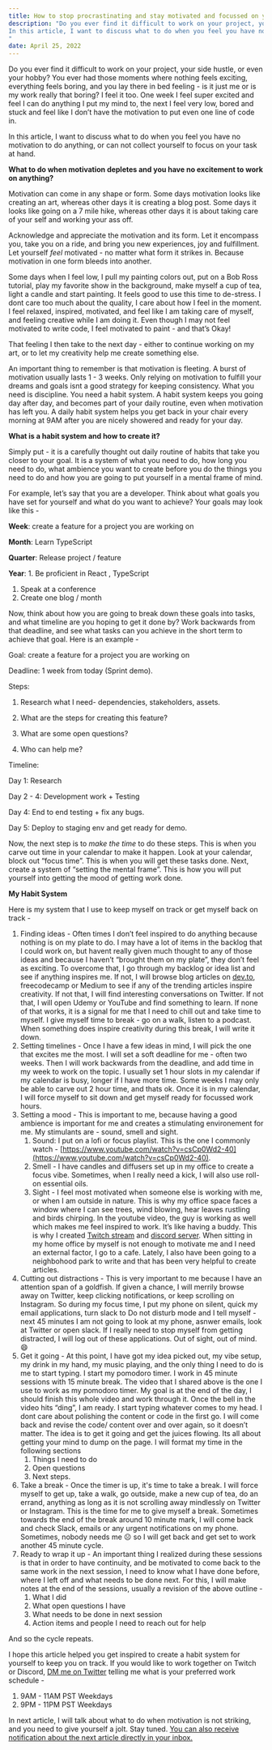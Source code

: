 ```yaml
---
title: How to stop procrastinating and stay motivated and focussed on your work. 
description: "Do you ever find it difficult to work on your project, your side hustle, or even your hobby? You ever had those moments where nothing feels exciting, everything feels boring, and you lay there in bed feeling - is it just me or is my work really that boring?  I feel it too. One week I feel super excited and feel I can do anything I put my mind to, the next I feel very low, bored and stuck and feel like I do not have the motivation to put even one line of code in. 
In this article, I want to discuss what to do when you feel you have no motivation to do anything, or can not collect yourself to focus on your task at hand. 
"
date: April 25, 2022
---
```


Do you ever find it difficult to work on your project, your side hustle, or even your hobby? You ever had those moments where nothing feels exciting, everything feels boring, and you lay there in bed feeling - is it just me or is my work really that boring? I feel it too. One week I feel super excited and feel I can do anything I put my mind to, the next I feel very low, bored and stuck and feel like I don’t have the motivation to put even one line of code in.

In this article, I want to discuss what to do when you feel you have no motivation to do anything, or can not collect yourself to focus on your task at hand.

**What to do when motivation depletes and you have no excitement to work on anything?**

Motivation can come in any shape or form. Some days motivation looks like creating an art, whereas other days it is creating a blog post. Some days it looks like going on a 7 mile hike, whereas other days it is about taking care of your self and working your ass off.

Acknowledge and appreciate the motivation and its form. Let it encompass you, take you on a ride, and bring you new experiences, joy and fulfillment. Let yourself _feel_ motivated - no matter what form it strikes in. Because motivation in one form bleeds into another.

Some days when I feel low, I pull my painting colors out, put on a Bob Ross tutorial, play my favorite show in the background, make myself a cup of tea, light a candle and start painting. It feels good to use this time to de-stress. I dont care too much about the quality, I care about how I feel in the moment. I feel relaxed, inspired, motivated, and feel like I am taking care of myself, and feeling creative while I am doing it. Even though I may not feel motivated to write code, I feel motivated to paint - and that’s Okay!

That feeling I then take to the next day - either to continue working on my art, or to let my creativity help me create something else.

An important thing to remember is that motivation is fleeting. A burst of motivation usually lasts 1 - 3 weeks. Only relying on motivation to fulfill your dreams and goals isnt a good strategy for keeping consistency. What you need is discipline. You need a habit system. A habit system keeps you going day after day, and becomes part of your daily routine, even when motivation has left you. A daily habit system helps you get back in your chair every morning at 9AM after you are nicely showered and ready for your day.

**What is a habit system and how to create it?**

Simply put - it is a carefully thought out daily routine of habits that take you closer to your goal. It is a system of what you need to do, how long you need to do, what ambience you want to create before you do the things you need to do and how you are going to put yourself in a mental frame of mind.

For example, let’s say that you are a developer. Think about what goals you have set for yourself and what do you want to achieve? Your goals may look like this -

**Week**: create a feature for a project you are working on

**Month**: Learn TypeScript

**Quarter**: Release project / feature

**Year**: 1. Be proficient in React , TypeScript

1. Speak at a conference
2. Create one blog / month

Now, think about how you are going to break down these goals into tasks, and what timeline are you hoping to get it done by? Work backwards from that deadline, and see what tasks can you achieve in the short term to achieve that goal. Here is an example -

Goal: create a feature for a project you are working on

Deadline: 1 week from today (Sprint demo).

Steps:

1. Research what I need- dependencies, stakeholders, assets.

1. What are the steps for creating this feature?
1. What are some open questions?
1. Who can help me?

Timeline:

Day 1: Research

Day 2 - 4: Development work + Testing

Day 4: End to end testing + fix any bugs.

Day 5: Deploy to staging env and get ready for demo.

Now, the next step is to _make the time_ to do these steps. This is when you carve out time in your calendar to make it happen. Look at your calendar, block out “focus time”. This is when you will get these tasks done. Next, create a system of “setting the mental frame”. This is how you will put yourself into getting the mood of getting work done.

**My Habit System**

Here is my system that I use to keep myself on track or get myself back on track -

1. Finding ideas - Often times I don’t feel inspired to do anything because nothing is on my plate to do. I may have a lot of items in the backlog that I could work on, but havent really given much thought to any of those ideas and because I haven’t “brought them on my plate”, they don’t feel as exciting. To overcome that, I go through my backlog or idea list and see if anything inspires me. If not, I will browse blog articles on [dev.to](http://dev.to), freecodecamp or Medium to see if any of the trending articles inspire creativity. If not that, I will find interesting conversations on Twitter. If not that, I will open Udemy or YouTube and find something to learn. If none of that works, it is a signal for me that I need to chill out and take time to myself. I give myself time to break - go on a walk, listen to a podcast. When something does inspire creativity during this break, I will write it down.
2. Setting timelines - Once I have a few ideas in mind, I will pick the one that excites me the most. I will set a soft deadline for me - often two weeks. Then I will work backwards from the deadline, and add time in my week to work on the topic. I usually set 1 hour slots in my calendar if my calendar is busy, longer if I have more time. Some weeks I may only be able to carve out 2 hour time, and thats ok. Once it is in my calendar, I will force myself to sit down and get myself ready for focussed work hours.
3. Setting a mood - This is important to me, because having a good ambience is important for me and creates a stimulating environement for me. My stimulants are - sound, smell and sight.
   1. Sound: I put on a lofi or focus playlist. This is the one I commonly watch - [https://www.youtube.com/watch?v=csCp0Wd2-40](https://www.youtube.com/watch?v=csCp0Wd2-40).
   2. Smell - I have candles and diffusers set up in my office to create a focus vibe. Sometimes, when I really need a kick, I will also use roll-on essential oils.
   3. Sight - I feel most motivated when someone else is working with me, or when I am outside in nature. This is why my office space faces a window where I can see trees, wind blowing, hear leaves rustling and birds chirping. In the youtube video, the guy is working as well which makes me feel inspired to work. It’s like having a buddy. This is why I created [Twitch stream](http://twitch.tv/shrutikapoor) and [discord server](https://discord.gg/rgqyH75Saf). When sitting in my home office by myself is not enough to motivate me and I need an external factor, I go to a cafe. Lately, I also have been going to a neighbohood park to write and that has been very helpful to create articles.
4. Cutting out distractions - This is very important to me because I have an attention span of a goldfish. If given a chance, I will merrily browse away on Twitter, keep clicking notifications, or keep scrolling on Instagram. So during my focus time, I put my phone on silent, quick my email applications, turn slack to Do not disturb mode and I tell myself - next 45 minutes I am not going to look at my phone, asnwer emails, look at Twitter or open slack. If I really need to stop myself from getting distracted, I will log out of these applications. Out of sight, out of mind. 😄
5. Get it going - At this point, I have got my idea picked out, my vibe setup, my drink in my hand, my music playing, and the only thing I need to do is me to start typing. I start my pomodoro timer. I work in 45 minute sessions with 15 minute break. The video that I shared above is the one I use to work as my pomodoro timer. My goal is at the end of the day, I should finish this whole video and work through it. Once the bell in the video hits “ding”, I am ready. I start typing whatever comes to my head. I dont care about polishing the content or code in the first go. I will come back and revise the code/ content over and over again, so it doesn’t matter. The idea is to get it going and get the juices flowing. Its all about getting your mind to dump on the page. I will format my time in the following sections
   1. Things I need to do
   2. Open questions
   3. Next steps.
6. Take a break - Once the timer is up, it's time to take a break. I will force myself to get up, take a walk, go outside, make a new cup of tea, do an errand, anything as long as it is not scrolling away mindlessly on Twitter or Instagram. This is the time for me to give myself a break. Sometimes towards the end of the break around 10 minute mark, I will come back and check Slack, emails or any urgent notifications on my phone. Sometimes, nobody needs me ☹️ so I will get back and get set to work another 45 minute cycle.
7. Ready to wrap it up - An important thing I realized during these sessions is that in order to have continuity, and be motivated to come back to the same work in the next session, I need to know what I have done before, where I left off and what needs to be done next. For this, I will make notes at the end of the sessions, usually a revision of the above outline -
   1. What I did
   2. What open questions I have
   3. What needs to be done in next session
   4. Action items and people I need to reach out for help

And so the cycle repeats.

I hope this article helped you get inspired to create a habit system for yourself to keep you on track. If you would like to work together on Twitch or Discord, [DM me on Twitter](http://twitter.com/shrutikapoor08) telling me what is your preferred work schedule -

1. 9AM - 11AM PST Weekdays
2. 9PM - 11PM PST Weekdays

In next article, I will talk about what to do when motivation is not striking, and you need to give yourself a jolt. Stay tuned. [You can also receive notification about the next article directly in your inbox.](http://bit.ly/shrutinewsletter)
